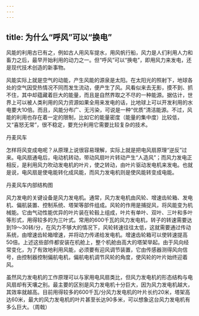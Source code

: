 ```yaml
---
---
---
```

title: 为什么“呼风”可以“换电”
---






风能的利用古已有之，例如古人用风车提水，用风帆行船，风力是人们利用人力和畜力之后，最早开始利用的动力之一。但“呼风”可以“换电”，即用风力来发电，还是现代技术创造的新事物。

风能实际上就是空气的动能，产生风能的源泉是太阳。在太阳光的照射下，地球各处的空气因受热情况不同而发生流动，便产生了风。风看似来去无影，摸不到、抓不住，其中却蕴藏着巨大的能量，而且是自然界取之不尽的一种能源。据估计，世界上可以被人类利用的风力资源如果全用来发电的话，比地球上可以开发利用的水电要大10倍。而且，风能分布广、无污染，可说是一种“优质”清洁能源。不过，风能的利用也存在着一定的限制，比如它的能量密度（能量的集中度）比较低，又“喜怒无常”，很不稳定，要充分利用它需要比较复杂的技术。

丹麦风车



怎样将风变成电呢？从原理上说很容易理解，实际上就是把电风扇原理“逆反”过来。电风扇通电后，电动机转动，带动风扇叶片转动产生“人造风”；而风力发电正相反，是利用风力吹动发电机的叶片，使之转动，由叶片驱动发电机来发电。也就是说，电风扇是使电能转化成风能，而风力发电机则是使风能转变成电能。

丹麦风车内部结构图



风力发电的关键设备是风力发电机。通常，风力发电机由风轮、增速齿轮箱、发电机、偏航装置、控制系统、塔架等部件组成。风轮的作用是捕捉风，将风能变为机械能。它由气动性能优异的叶片装在轮毂上组成，叶片有单叶、双叶、三叶和多叶等形式，用得较多的为三叶式。常用的600千瓦的风力发电机，转子的转速需要达到19～30转/分，在风力不够大的情况下，风轮转速往往太低，这就需要通过传动系统，由增速齿轮箱增速，并将动力传递给发电机。增速齿轮箱可以使转速提高50倍。上述这些部件都安装在机舱上，整个机舱由高大的塔架举起。由于风向经常变化，为了有效地利用风能，必须要有迎风调节装置，它由传感器测得风向信号，由控制器控制偏航电机，偏航电机调节风轮的角度，使风轮的叶片始终迎着风。

虽然风力发电机的工作原理可以与家用电风扇类比，但风力发电机的形态结构与电风扇却有天壤之别。最主要的区别是风力发电机十分巨大，因为风力发电机越大，其效率就越高。目前用得较多的600千瓦/分风力发电机的叶片长约20米，塔架高达60米，最大的风力发电机的叶片甚至长达90多米，可以想象这台风力发电机有多么巨大。（周戟）